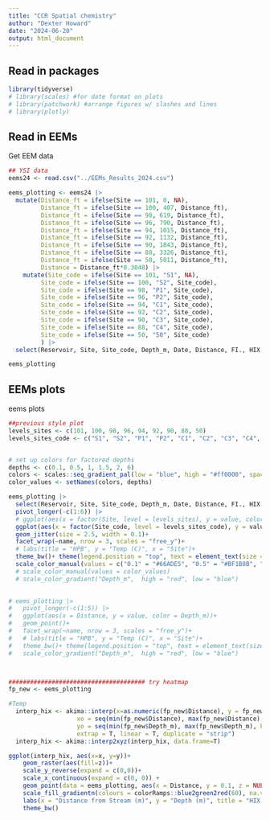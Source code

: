 ```yaml
---
title: "CCR Spatial chemistry"
author: "Dexter Howard"
date: "2024-06-20"
output: html_document
---
```


## Read in packages 

```r
library(tidyverse)
# library(scales) #for date format on plots
# library(patchwork) #arrange figures w/ slashes and lines
# library(plotly)


```


## Read in EEMs

Get EEM data 

```r
## YSI data
eems24 <- read.csv("../EEMs_Results_2024.csv")

eems_plotting <- eems24 |> 
  mutate(Distance_ft = ifelse(Site == 101, 0, NA),
         Distance_ft = ifelse(Site == 100, 407, Distance_ft),
         Distance_ft = ifelse(Site == 98, 619, Distance_ft),
         Distance_ft = ifelse(Site == 96, 790, Distance_ft),
         Distance_ft = ifelse(Site == 94, 1015, Distance_ft),
         Distance_ft = ifelse(Site == 92, 1132, Distance_ft),
         Distance_ft = ifelse(Site == 90, 1843, Distance_ft),
         Distance_ft = ifelse(Site == 88, 3326, Distance_ft),
         Distance_ft = ifelse(Site == 50, 5011, Distance_ft),
         Distance = Distance_ft*0.3048) |> 
    mutate(Site_code = ifelse(Site == 101, "S1", NA),
         Site_code = ifelse(Site == 100, "S2", Site_code),
         Site_code = ifelse(Site == 98, "P1", Site_code),
         Site_code = ifelse(Site == 96, "P2", Site_code),
         Site_code = ifelse(Site == 94, "C1", Site_code),
         Site_code = ifelse(Site == 92, "C2", Site_code),
         Site_code = ifelse(Site == 90, "C3", Site_code),
         Site_code = ifelse(Site == 88, "C4", Site_code),
         Site_code = ifelse(Site == 50, "50", Site_code)
         ) |> 
  select(Reservoir, Site, Site_code, Depth_m, Date, Distance, FI., HIX., BIX., T., A., A.T., a254, a350, A254, A350 )

eems_plotting

```




## EEMs plots 

eems plots

```r
##previous style plot
levels_sites <- c(101, 100, 98, 96, 94, 92, 90, 88, 50)
levels_sites_code <- c("S1", "S2", "P1", "P2", "C1", "C2", "C3", "C4", "50")


# set up colors for factored depths 
depths <- c(0.1, 0.5, 1, 1.5, 2, 6)
colors <- scales::seq_gradient_pal(low = "blue", high = "#ff0000", space = "Lab")(1:6/6)
color_values <- setNames(colors, depths)

eems_plotting |> 
  select(Reservoir, Site, Site_code, Depth_m, Date, Distance, FI., HIX., BIX.) |> 
  pivot_longer(-c(1:6)) |> 
  # ggplot(aes(x = factor(Site, level = levels_sites), y = value, color = factor(Depth_m)))+
  ggplot(aes(x = factor(Site_code, level = levels_sites_code), y = value, color = factor(Depth_m)))+
  geom_jitter(size = 2.5, width = 0.1)+
  facet_wrap(~name, nrow = 3, scales = "free_y")+
  # labs(title = "HPB", y = "Temp (C)", x = "Site")+
  theme_bw()+ theme(legend.position = "top", text = element_text(size = 18))+
  scale_color_manual(values = c("0.1" = "#66ADE5", "0.5" = "#BF1B0B", "1.5" = "#FFC465", "2" = "#009E73", "6" = "#252A52"))
  # scale_color_manual(values = color_values)
  # scale_color_gradient("Depth_m",  high = "red", low = "blue") 
  

# eems_plotting |> 
#   pivot_longer(-c(1:5)) |> 
#   ggplot(aes(x = Distance, y = value, color = Depth_m))+
#   geom_point()+
#   facet_wrap(~name, nrow = 3, scales = "free_y")+
#   # labs(title = "HPB", y = "Temp (C)", x = "Site")+
#   theme_bw()+ theme(legend.position = "top", text = element_text(size = 14))+
#   scale_color_gradient("Depth_m",  high = "red", low = "blue") 



###################################### try heatmap
fp_new <- eems_plotting 

#Temp
  interp_hix <- akima::interp(x=as.numeric(fp_new$Distance), y = fp_new$Depth_m, z = fp_new$HIX.,
                   xo = seq(min(fp_new$Distance), max(fp_new$Distance), by = 50),
                   yo = seq(min(fp_new$Depth_m), max(fp_new$Depth_m), by = 0.5),
                   extrap = T, linear = T, duplicate = "strip")
  interp_hix <- akima::interp2xyz(interp_hix, data.frame=T)

ggplot(interp_hix, aes(x=x, y=y))+
    geom_raster(aes(fill=z))+
    scale_y_reverse(expand = c(0,0))+
    scale_x_continuous(expand = c(0, 0)) +
    geom_point(data = eems_plotting, aes(x = Distance, y = 0.1, z = NULL), pch = 25, size = 3, fill = "black")+ #to mark sample sites 
    scale_fill_gradientn(colours = colorRamps::blue2green2red(60), na.value="gray")+
    labs(x = "Distance from Stream (m)", y = "Depth (m)", title = "HIX CCR 22may24")+
    theme_bw()
  
  

```







